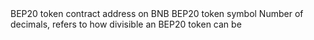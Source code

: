 <ParamField path="contract_address">
BEP20 token contract address on BNB
</ParamField>
<ParamField path="symbol">
BEP20 token symbol
</ParamField>
<ParamField path="decimals">
Number of decimals, refers to how divisible an BEP20 token can be
</ParamField>
